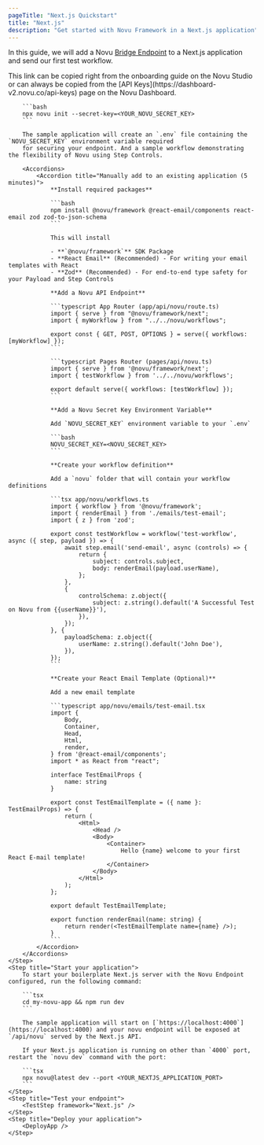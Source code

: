 ```yaml
---
pageTitle: "Next.js Quickstart"
title: "Next.js"
description: "Get started with Novu Framework in a Next.js application"
---
```




In this guide, we will add a Novu [Bridge Endpoint](/docs/concepts/endpoint) to a Next.js application and send our first test workflow.

<Steps>
    <Step title="Create a Next.js application">
        This link can be copied right from the onboarding guide on the Novu Studio or can always be copied from the [API Keys](https://dashboard-v2.novu.co/api-keys) page on the Novu Dashboard.

        ```bash
        npx novu init --secret-key=<YOUR_NOVU_SECRET_KEY>
        ```

        The sample application will create an `.env` file containing the `NOVU_SECRET_KEY` environment variable required
        for securing your endpoint. And a sample workflow demonstrating the flexibility of Novu using Step Controls.

        <Accordions>
            <Accordion title="Manually add to an existing application (5 minutes)">
                **Install required packages**

                ```bash
                npm install @novu/framework @react-email/components react-email zod zod-to-json-schema
                ```

                This will install

                - **`@novu/framework`** SDK Package
                - **React Email** (Recommended) - For writing your email templates with React
                - **Zod** (Recommended) - For end-to-end type safety for your Payload and Step Controls

                **Add a Novu API Endpoint**

                ```typescript App Router (app/api/novu/route.ts)
                import { serve } from "@novu/framework/next";
                import { myWorkflow } from "../../novu/workflows";

                export const { GET, POST, OPTIONS } = serve({ workflows: [myWorkflow] });
                ```

                ```typescript Pages Router (pages/api/novu.ts)
                import { serve } from '@novu/framework/next';
                import { testWorkflow } from '../../novu/workflows';

                export default serve({ workflows: [testWorkflow] });
                ```

                **Add a Novu Secret Key Environment Variable**

                Add `NOVU_SECRET_KEY` environment variable to your `.env`

                ```bash
                NOVU_SECRET_KEY=<NOVU_SECRET_KEY>
                ```

                **Create your workflow definition**

                Add a `novu` folder that will contain your workflow definitions

                ```tsx app/novu/workflows.ts
                import { workflow } from '@novu/framework';
                import { renderEmail } from './emails/test-email';
                import { z } from 'zod';

                export const testWorkflow = workflow('test-workflow', async ({ step, payload }) => {
                    await step.email('send-email', async (controls) => {
                        return {
                            subject: controls.subject,
                            body: renderEmail(payload.userName),
                        };
                    },
                    {
                        controlSchema: z.object({
                            subject: z.string().default('A Successful Test on Novu from {{userName}}'),
                        }),
                    });
                }, {
                    payloadSchema: z.object({
                        userName: z.string().default('John Doe'),
                    }),
                });
                ```

                **Create your React Email Template (Optional)**

                Add a new email template

                ```typescript app/novu/emails/test-email.tsx
                import {
                    Body,
                    Container,
                    Head,
                    Html,
                    render,
                } from '@react-email/components';
                import * as React from "react";

                interface TestEmailProps {
                    name: string
                }

                export const TestEmailTemplate = ({ name }: TestEmailProps) => {
                    return (
                        <Html>
                            <Head />
                            <Body>
                                <Container>
                                    Hello {name} welcome to your first React E-mail template!
                                </Container>
                            </Body>
                        </Html>
                    );
                };

                export default TestEmailTemplate;

                export function renderEmail(name: string) {
                    return render(<TestEmailTemplate name={name} />);
                }
                ```
            </Accordion>
        </Accordions>
    </Step>
    <Step title="Start your application">
        To start your boilerplate Next.js server with the Novu Endpoint configured, run the following command:

        ```tsx
        cd my-novu-app && npm run dev
        ```

        The sample application will start on [`https://localhost:4000`](https://localhost:4000) and your novu endpoint will be exposed at `/api/novu` served by the Next.js API.

        If your Next.js application is running on other than `4000` port, restart the `novu dev` command with the port:

        ```tsx
        npx novu@latest dev --port <YOUR_NEXTJS_APPLICATION_PORT>
        ```
    </Step>
    <Step title="Test your endpoint">
        <TestStep framework="Next.js" />
    </Step>
    <Step title="Deploy your application">
        <DeployApp />
    </Step>
</Steps>

<NextStepsStep />
